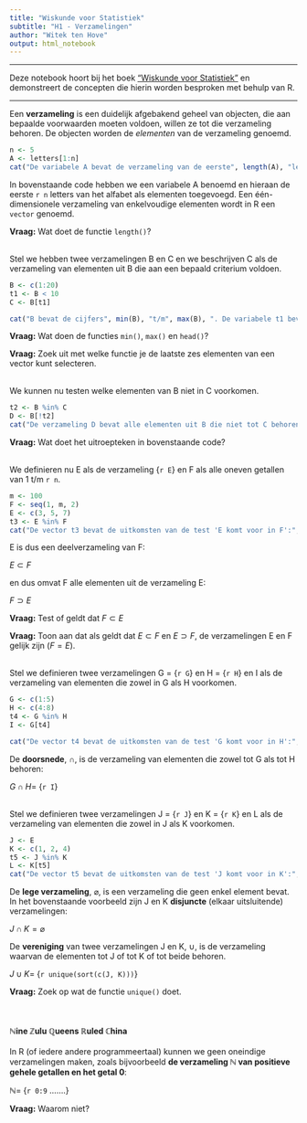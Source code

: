 ```yaml
---
title: "Wiskunde voor Statistiek"
subtitle: "H1 - Verzamelingen"
author: "Witek ten Hove"
output: html_notebook
---
```

<hr>
Deze notebook hoort bij het boek ["Wiskunde voor Statistiek"](https://shop.coutinho.nl/store_nl/wiskunde-voor-statistiek.html) en demonstreert de concepten die hierin worden besproken met behulp van R.
<hr>

Een **verzameling** is een duidelijk afgebakend geheel van objecten, die aan bepaalde voorwaarden moeten voldoen, willen ze tot die verzameling behoren. De objecten worden de *elementen* van de verzameling genoemd.

```r
n <- 5
A <- letters[1:n]
cat("De variabele A bevat de verzameling van de eerste", length(A), "letters van het alfabet: ", A)
```

In bovenstaande code hebben we een variabele A benoemd en hieraan de eerste `r n` letters van het alfabet als elementen toegevoegd. Een één-dimensionele verzameling van enkelvoudige elementen wordt in R een `vector` genoemd.

**Vraag:** Wat doet de functie `length()`?

<br>
Stel we hebben twee verzamelingen B en C en we beschrijven C als de verzameling van elementen uit B die aan een bepaald criterium voldoen.

```r
B <- c(1:20)
t1 <- B < 10
C <- B[t1]

cat("B bevat de cijfers", min(B), "t/m", max(B), ". De variabele t1 bevat de uitkomsten van de test 'Is het element uit B kleiner dan 10?'(", head(t1, 3),"...) en C bevat alle elementen uit B waarvoor geldt dat de uitkomst van de test TRUE is:", C)
```

**Vraag:** Wat doen de functies `min()`, `max()` en `head()`?

**Vraag:** Zoek uit met welke functie je de laatste zes elementen van een vector kunt selecteren.

<br>
We kunnen nu testen welke elementen van B niet in C voorkomen.

```r
t2 <- B %in% C
D <- B[!t2]
cat("De verzameling D bevat alle elementen uit B die niet tot C behoren:", D)
```

**Vraag:** Wat doet het uitroepteken in bovenstaande code?

<br>
We definieren nu E als de verzameling {`r E`} en F als alle oneven getallen van 1 t/m `r n`.

```r
m <- 100
F <- seq(1, m, 2)
E <- c(3, 5, 7)
t3 <- E %in% F
cat("De vector t3 bevat de uitkomsten van de test 'E komt voor in F':", t3)
```
E is dus een deelverzameling van F:

$\text{    }E \subset F$

en dus omvat F alle elementen uit de verzameling E:

$\text{    }F \supset E$

**Vraag:** Test of geldt dat $F \subset E$

**Vraag:** Toon aan dat als geldt dat $E \subset F$ en $E \supset F$, de verzamelingen E en F gelijk zijn ($F = E$).

<br>
Stel we definieren twee verzamelingen G = {`r G`} en H = {`r H`} en I als de verzameling van elementen die zowel in G als H voorkomen.

```r
G <- c(1:5)
H <- c(4:8)
t4 <- G %in% H
I <- G[t4]

cat("De vector t4 bevat de uitkomsten van de test 'G komt voor in H':", t4, "en I bevat dus", length(L), "elementen.")
```

De **doorsnede**, $\cap$, is de verzameling van elementen die zowel tot G als tot H behoren:

$\text{ }G \cap H =$ {`r I`}

<br>
Stel we definieren twee verzamelingen J = {`r J`} en K = {`r K`} en L als de verzameling van elementen die zowel in J als K voorkomen.

```r
J <- E
K <- c(1, 2, 4)
t5 <- J %in% K
L <- K[t5]
cat("De vector t5 bevat de uitkomsten van de test 'J komt voor in K':", t5, "en L bevat dus", length(L), "elementen.")
```

De **lege verzameling**, $\varnothing$, is een verzameling die geen enkel element bevat. In het bovenstaande voorbeeld zijn J en K **disjuncte** (elkaar uitsluitende) verzamelingen:

$\text{ }J \cap K = \varnothing$

De **vereniging** van twee verzamelingen J en K, $\cup$, is de verzameling waarvan de elementen tot J of tot K of tot beide behoren.

$\text{ }J \cup K =$ {`r unique(sort(c(J, K)))`}

**Vraag:** Zoek op wat de functie `unique()` doet.

<br>
<h4>$\mathbb{N}$ine $\mathbb{Z}$ulu $\mathbb{Q}$ueens $\mathbb{R}$uled $\mathbb{C}$hina</h4>
In R (of iedere andere programmeertaal) kunnen we geen oneindige verzamelingen maken, zoals bijvoorbeeld **de verzameling $\mathbb{N}$ van positieve gehele getallen en het getal 0**:

$\mathbb{N} =$ {`r 0:9` .......}

**Vraag:** Waarom niet?

